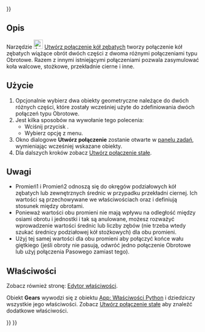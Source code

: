 <languages/>

{{UnfinishedDocu{{#translation:}}}}

{{Docnav/pl
|[[Assembly_CreateJointScrew/pl|Utwórz połączenie śrubowe]]
|[[Assembly_CreateJointBelt/pl|Utwórz połączenie pasowe]]
|[[Assembly_Workbench/pl|środowisko pracy Złożenie]]
|IconL=Assembly_CreateJointScrew.svg
|IconR=Assembly_CreateJointBelt.svg
|IconC=Workbench_Assembly.svg
}}

<div class="mw-translate-fuzzy">
{{GuiCommand/pl
|Name=Assembly CreateJointGears
|Name/pl=Złożenie Utwórz połączenie kół zębatych
|MenuLocation=Złożenie → Utwórz połączenie przekładni zębatej / pasowej → Utwórz połączenie kół zębatych
|Workbenches=[[Assembly_Workbench/pl|Złożenie]]
|Shortcut=
|Version=1.0
|SeeAlso=
}}
</div>

<span id="Description"></span>
==Opis==

Narzędzie [[Image:Assembly_CreateJointGears.svg|24px]] [[Assembly_CreateJointGears/pl|Utwórz połączenie kół zębatych]] tworzy połączenie kół zębatych wiążące obrót dwóch części z dwoma różnymi połączeniami typu Obrotowe. Razem z innymi istniejącymi połączeniami pozwala zasymulować koła walcowe, stożkowe, przekładnie cierne i inne.

<span id="Usage"></span>
==Użycie==

<div class="mw-translate-fuzzy">
# Opcjonalnie wybierz dwa obiekty geometryczne należące do dwóch różnych części, które zostały wcześniej użyte do zdefiniowania dwóch połączeń typu Obrotowe.
# Jest kilka sposobów na wywołanie tego polecenia:
#* Wciśnij przycisk {{Button|[[Image:Assembly_CreateJointGears.svg|16px]] '''Utwórz połączenie koła zębatego / pasa'''}}.
#* Wybierz opcję {{MenuCommand|Złożenie → [[Image:Assembly_CreateJointGears.svg|16px]] Utwórz połączenie koła zębatego / pasa}} z menu.
# Okno dialogowe '''Utwórz połączenie''' zostanie otwarte w [[Task_panel/pl|panelu zadań]], wymieniając wcześniej wskazane obiekty.
# Dla dalszych kroków zobacz [[Assembly_CreateJointFixed/pl#Użycie|Utwórz połączenie stałe]].
</div>

<span id="Notes"></span>
==Uwagi==

* Promień1 i Promień2 odnoszą się do okręgów podziałowych kół zębatych lub zewnętrznych średnic w przypadku przekładni ciernej. Ich wartości są przechowywane we właściwościach {{PropertyData|Distance}} oraz {{PropertyData|Distance2}} i definiują stosunek między obrotami. 
* Ponieważ wartości obu promieni nie mają wpływu na odległość między osiami obrotu i jednostki i tak są anulowane, możesz rozważyć wprowadzenie wartości średnic lub liczby zębów (nie trzeba wtedy szukać średnicy podziałowej kół stożkowych) dla obu promieni. 
* Użyj tej samej wartości dla obu promieni aby połączyć końce wału giętkiego (jeśli obroty nie pasują, odwróć jedno połączenie Obrotowe lub użyj połączenia Pasowego zamiast tego).

<span id="Properties"></span>
==Właściwości==

Zobacz również stronę: [[Property_editor/pl|Edytor właściwości]].

Obiekt '''Gears''' wywodzi się z obiektu [[App_FeaturePython/pl|App: Właściwości Python]] i dziedziczy wszystkie jego właściwości. Zobacz [[Assembly_CreateJointFixed/pl#Właściwości|Utwórz połączenie stałe]] aby znaleźć dodatkowe właściwości.


{{Docnav/pl
|[[Assembly_CreateJointScrew/pl|Utwórz połączenie śrubowe]]
|[[Assembly_CreateJointBelt/pl|Utwórz połączenie pasowe]]
|[[Assembly_Workbench/pl|środowisko pracy Złożenie]]
|IconL=Assembly_CreateJointScrew.svg
|IconR=Assembly_CreateJointBelt.svg
|IconC=Workbench_Assembly.svg
}}

{{Assembly_Tools_navi{{#translation:}}}}
{{Userdocnavi{{#translation:}}}}